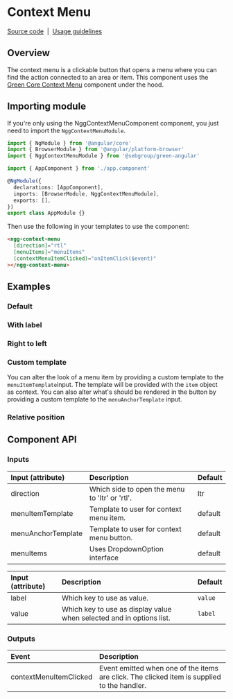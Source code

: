 

# Context Menu

[Source code](https://github.com/sebgroup/green/tree/main/libs/angular/src/lib/context-menu)
&nbsp;|&nbsp;
[Usage guidelines](https://designlibrary.sebgroup.com/components/component-moremenu)

## Overview

The context menu is a clickable button that opens a menu where you can find the action connected to an area or item. This component uses the [Green Core Context Menu](https://github.com/sebgroup/green/tree/main/libs/core/src/components/context-menu) component under the hood.

## Importing module

If you're only using the NggContextMenuComponent component, you just need to import the `NggContextMenuModule`.

```typescript
import { NgModule } from '@angular/core'
import { BrowserModule } from '@angular/platform-browser'
import { NggContextMenuModule } from '@sebgroup/green-angular'

import { AppComponent } from './app.component'

@NgModule({
  declarations: [AppComponent],
  imports: [BrowserModule, NggContextMenuModule],
  exports: [],
})
export class AppModule {}
```

Then use the following in your templates to use the component:

```html
<ngg-context-menu
  [direction]="rtl"
  [menuItems]="menuItems"
  (contextMenuItemClicked)="onItemClick($event)"
></ngg-context-menu>
```

## Examples

### Default

<Canvas>
  <Story id="components-context-menu--default" />
</Canvas>

### With label

<Canvas>
  <Story id="components-context-menu--with-label" />
</Canvas>

### Right to left

<Canvas>
  <Story id="components-context-menu--right-to-left" />
</Canvas>

### Custom template

You can alter the look of a menu item by providing a custom template to the `menuItemTemplate`input. The template will be provided with the `item` object as context. You can also alter what's should be rendered in the button by providing a custom template to the `menuAnchorTemplate` input.

<Canvas>
  <Story id="components-context-menu--custom-template-default" />
</Canvas>

### Relative position

<Canvas>
  <Story id="components-context-menu--position-relative" />
</Canvas>

## Component API

### Inputs

| Input (attribute)  | Description                                    | Default |
| :----------------- | :--------------------------------------------- | :------ |
| direction          | Which side to open the menu to 'ltr' or 'rtl'. | ltr     |
| menuItemTemplate   | Template to user for context menu item.        | default |
| menuAnchorTemplate | Template to user for context menu button.      | default |
| menuItems          | Uses DropdownOption interface                  | default |

| Input (attribute) | Description                                                          | Default |
| :---------------- | :------------------------------------------------------------------- | :------ |
| label             | Which key to use as value.                                           | `value` |
| value             | Which key to use as display value when selected and in options list. | `label` |

### Outputs

| Event                  | Description                                                                                 |
| :--------------------- | :------------------------------------------------------------------------------------------ |
| contextMenuItemClicked | Event emitted when one of the items are click. The clicked item is supplied to the handler. |
